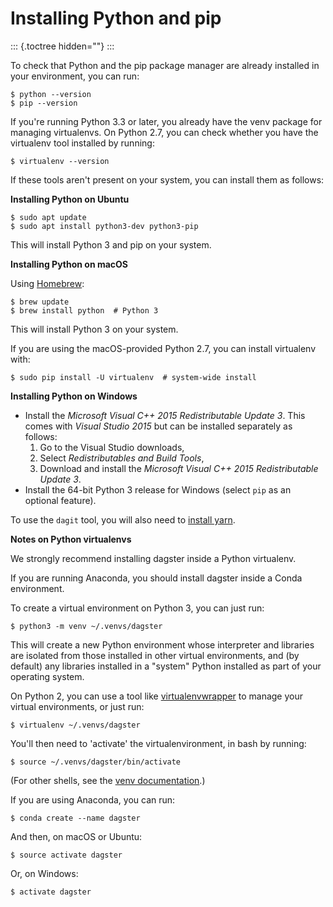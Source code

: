 Installing Python and pip
=========================

::: {.toctree hidden=""}
:::

To check that Python and the pip package manager are already installed
in your environment, you can run:

``` {.console}
$ python --version
$ pip --version
```

If you\'re running Python 3.3 or later, you already have the venv
package for managing virtualenvs. On Python 2.7, you can check whether
you have the virtualenv tool installed by running:

``` {.console}
$ virtualenv --version
```

If these tools aren\'t present on your system, you can install them as
follows:

**Installing Python on Ubuntu**

``` {.console}
$ sudo apt update
$ sudo apt install python3-dev python3-pip
```

This will install Python 3 and pip on your system.

**Installing Python on macOS**

Using [Homebrew](https://brew.sh/):

``` {.console}
$ brew update
$ brew install python  # Python 3
```

This will install Python 3 on your system.

If you are using the macOS-provided Python 2.7, you can install
virtualenv with:

``` {.console}
$ sudo pip install -U virtualenv  # system-wide install
```

**Installing Python on Windows**

-   Install the *Microsoft Visual C++ 2015 Redistributable Update 3*.
    This comes with *Visual Studio 2015* but can be installed separately
    as follows:
    1.  Go to the Visual Studio downloads,
    2.  Select *Redistributables and Build Tools*,
    3.  Download and install the *Microsoft Visual C++ 2015
        Redistributable Update 3*.
-   Install the 64-bit Python 3 release for Windows (select `pip` as an
    optional feature).

To use the `dagit` tool, you will also need to [install
yarn](https://yarnpkg.com/lang/en/docs/install/).

**Notes on Python virtualenvs**

We strongly recommend installing dagster inside a Python virtualenv.

If you are running Anaconda, you should install dagster inside a Conda
environment.

To create a virtual environment on Python 3, you can just run:

``` {.console}
$ python3 -m venv ~/.venvs/dagster
```

This will create a new Python environment whose interpreter and
libraries are isolated from those installed in other virtual
environments, and (by default) any libraries installed in a "system"
Python installed as part of your operating system.

On Python 2, you can use a tool like
[virtualenvwrapper](https://virtualenvwrapper.readthedocs.io/en/latest/)
to manage your virtual environments, or just run:

``` {.console}
$ virtualenv ~/.venvs/dagster
```

You\'ll then need to \'activate\' the virtualenvironment, in bash by
running:

``` {.console}
$ source ~/.venvs/dagster/bin/activate
```

(For other shells, see the [venv
documentation](https://docs.python.org/3/library/venv.html#creating-virtual-environments).)

If you are using Anaconda, you can run:

``` {.console}
$ conda create --name dagster
```

And then, on macOS or Ubuntu:

``` {.console}
$ source activate dagster
```

Or, on Windows:

``` {.console}
$ activate dagster
```
